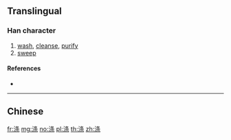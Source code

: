 {{character info/new}}
{{also|滌}}
==Translingual==

===Han character===
{{Han char|rn=85|rad=水|as=07|sn=10|four=|canj=EHED}}

# [[wash]], [[cleanse]], [[purify]]
# [[sweep]]

====References====
* {{Han ref|kx=0627.311|hdz=31631.050|uh=6DA4|ud=28068}}

----

==Chinese==
{{zh-see|滌}}

[[fr:涤]]
[[mg:涤]]
[[no:涤]]
[[pl:涤]]
[[th:涤]]
[[zh:涤]]